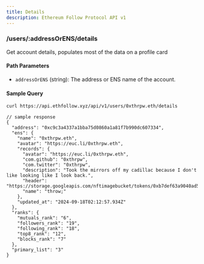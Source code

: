 ```yaml
---
title: Details
description: Ethereum Follow Protocol API v1
---
```


### /users/\:addressOrENS/details

Get account details, populates most of the data on a profile card

#### Path Parameters
- `addressOrENS` (string): The address or ENS name of the account.

#### Sample Query
```sh
curl https://api.ethfollow.xyz/api/v1/users/0xthrpw.eth/details
```

```jsonc
// sample response
{
  "address": "0xc9c3a4337a1bba75d0860a1a81f7b990dc607334",
  "ens": {
    "name": "0xthrpw.eth",
    "avatar": "https://euc.li/0xthrpw.eth",
    "records": {
      "avatar": "https://euc.li/0xthrpw.eth",
      "com.github": "0xthrpw",
      "com.twitter": "0xthrpw",
      "description": "Took the mirrors off my cadillac because I don't like looking like I look back.",
      "header": "https://storage.googleapis.com/nftimagebucket/tokens/0xb7def63a9040ad5dc431aff79045617922f4023a/1897.svg",
      "name": "throw;"
    },
    "updated_at": "2024-09-18T02:12:57.934Z"
  },
  "ranks": {
    "mutuals_rank": "6",
    "followers_rank": "19",
    "following_rank": "18",
    "top8_rank": "12",
    "blocks_rank": "7"
  },
  "primary_list": "3"
}
```